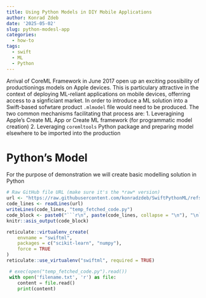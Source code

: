 ```yaml
---
title: Using Python Models in DIY Mobile Applications
author: Konrad Zdeb
date: '2025-05-02'
slug: python-modesl-app
categories:
  - how-to
tags:
  - swift
  - ML
  - Python
---
```


Arrival of CoreML Framework in June 2017 open up an exciting possibility of productionings models on Apple devices. This is particulary attractive in the context of deploying ML-reliant applications on mobile devices, offerring access to a signficiant market. In order to introduce a ML solution into a Swift-based sofwtare product `.mlmodel` file would need to be produced. The two common mechanisms facilitating that process are:
1. Leveragining Apple's Create ML App or Create ML framework (for programmatic model creation)
2. Leveraging `coremltools` Python package and preparing model elsewhere to be imported into the production


# Python's Model

For the purpose of demonstration we will create basic modelling solution in Python 

```r
# Raw GitHub file URL (make sure it's the *raw* version)
url <- "https://raw.githubusercontent.com/konradzdeb/SwiftPythonML/refs/heads/master/PythonMLModel/model_train.py"
code_lines <- readLines(url)
writeLines(code_lines, "temp_fetched_code.py")
code_block <- paste0("```r\n", paste(code_lines, collapse = "\n"), "\n```")
knitr::asis_output(code_block)
```

```r
reticulate::virtualenv_create(
    envname = "swiftml",
    packages = c("scikit-learn", "numpy"),
    force = TRUE
)
reticulate::use_virtualenv("swiftml", required = TRUE)
```

```python
 # exec(open("temp_fetched_code.py").read())
 with open('filename.txt', 'r') as file:
    content = file.read()
    print(content)
```
